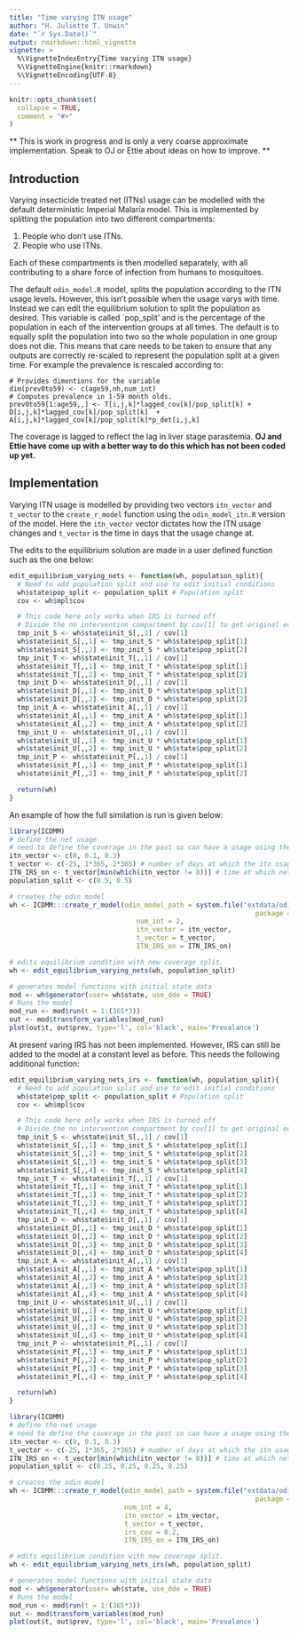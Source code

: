 ```yaml
---
title: "Time varying ITN usage"
author: "H. Juliette T. Unwin"
date: "`r Sys.Date()`"
output: rmarkdown::html_vignette
vignette: >
  %\VignetteIndexEntry{Time varying ITN usage}
  %\VignetteEngine{knitr::rmarkdown}
  %\VignetteEncoding{UTF-8}
---
```


```r
knitr::opts_chunk$set(
  collapse = TRUE,
  comment = "#>"
)
```
** This is work in progress and is only a very coarse approximate implementation.  Speak to OJ
or Ettie about ideas on how to improve. **

## Introduction
Varying insecticide treated net (ITNs) usage can be modelled with the default deterministic Imperial 
Malaria model. This is implemented by splitting the population into two different compartments:

1. People who don't use ITNs.
1. People who use ITNs.

Each of these compartments is then modelled separately, with all contributing to a share force of 
infection from humans to mosquitoes.

The default `odin_model.R` model, splits the population according to the ITN usage levels. However,
this isn't possible when the usage varys with time.  Instead we can edit the equilibrium solution 
to split the population as desired.  This variable is called `pop_split' and is the percentage of 
the population in each of the intervention groups at all times. The default is to equally split the 
population into two so the whole population in one group does not die. 
This means that care needs to be taken to ensure that any outputs are correctly re-scaled to represent
the population split at a given time.  For example the prevalence is rescaled according to:
```
# Provides dimentions for the variable
dim(prev0to59) <- c(age59,nh,num_int)
# Computes prevalence in 1-59 month olds.
prev0to59[1:age59,,] <- T[i,j,k]*lagged_cov[k]/pop_split[k] + D[i,j,k]*lagged_cov[k]/pop_split[k]  + A[i,j,k]*lagged_cov[k]/pop_split[k]*p_det[i,j,k]
```
The coverage is lagged to reflect the lag in liver stage parasitemia. **OJ and Ettie have come
up with a better way to do this which has not been coded up yet.**
    
## Implementation
Varying ITN usage is modelled by providing two vectors `itn_vector` and `t_vector` to the 
`create_r_model` function using the `odin_model_itn.R` version of the model.
Here the `itn_vector` vector dictates how the ITN usage changes and 
`t_vector` is the time in days that the usage change at.

The edits to the equilibrium solution are made in a user defined function such as the one
below:
```r
edit_equilibrium_varying_nets <- function(wh, population_split){
  # Need to add population split and use to edit initial conditions
  wh$state$pop_split <- population_split # Population split
  cov <- wh$mpl$cov

  # This code here only works when IRS is turned off
  # Divide the no intervention compartment by cov[1] to get original eqm soln
  tmp_init_S <- wh$state$init_S[,,1] / cov[1]
  wh$state$init_S[,,1] <- tmp_init_S * wh$state$pop_split[1]
  wh$state$init_S[,,2] <- tmp_init_S * wh$state$pop_split[2]
  tmp_init_T <- wh$state$init_T[,,1] / cov[1]
  wh$state$init_T[,,1] <- tmp_init_T * wh$state$pop_split[1]
  wh$state$init_T[,,2] <- tmp_init_T * wh$state$pop_split[2]
  tmp_init_D <- wh$state$init_D[,,1] / cov[1]
  wh$state$init_D[,,1] <- tmp_init_D * wh$state$pop_split[1]
  wh$state$init_D[,,2] <- tmp_init_D * wh$state$pop_split[2]
  tmp_init_A <- wh$state$init_A[,,1] / cov[1]
  wh$state$init_A[,,1] <- tmp_init_A * wh$state$pop_split[1]
  wh$state$init_A[,,2] <- tmp_init_A * wh$state$pop_split[2]
  tmp_init_U <- wh$state$init_U[,,1] / cov[1]
  wh$state$init_U[,,1] <- tmp_init_U * wh$state$pop_split[1]
  wh$state$init_U[,,2] <- tmp_init_U * wh$state$pop_split[2]
  tmp_init_P <- wh$state$init_P[,,1] / cov[1]
  wh$state$init_P[,,1] <- tmp_init_P * wh$state$pop_split[1]
  wh$state$init_P[,,2] <- tmp_init_P * wh$state$pop_split[2]

  return(wh)
}

```

An example of how the full similation is run is given below: 
```r
library(ICDMM)
# define the net usage 
# need to define the coverage in the past so can have a usage using the delay
itn_vector <- c(0, 0.1, 0.3)
t_vector <- c(-25, 1*365, 2*365) # number of days at which the itn usage changes
ITN_IRS_on <- t_vector[min(which(itn_vector != 0))] # time at which nets switch on
population_split <- c(0.5, 0.5)

# creates the odin model
wh <- ICDMM:::create_r_model(odin_model_path = system.file("extdata/odin_model_itn.R",
                                                              package = "ICDMM"),
                                num_int = 2, 
                                itn_vector = itn_vector,
                                t_vector = t_vector,
                                ITN_IRS_on = ITN_IRS_on)

# edits equilibrium condition with new coverage split.
wh <- edit_equilibrium_varying_nets(wh, population_split)

# generates model functions with initial state data
mod <- wh$generator(user= wh$state, use_dde = TRUE)
# Runs the model
mod_run <- mod$run(t = 1:(365*3))
out <- mod$transform_variables(mod_run)
plot(out$t, out$prev, type='l', col='black', main='Prevalance')
```

At present varing IRS has not been implemented. However, IRS can still be added to the model
at a constant level as before.  This needs the following additional function:
```r
edit_equilibrium_varying_nets_irs <- function(wh, population_split){
  # Need to add population split and use to edit initial conditions
  wh$state$pop_split <- population_split # Population split
  cov <- wh$mpl$cov

  # This code here only works when IRS is turned off
  # Divide the no intervention compartment by cov[1] to get original eqm soln
  tmp_init_S <- wh$state$init_S[,,1] / cov[1]
  wh$state$init_S[,,1] <- tmp_init_S * wh$state$pop_split[1]
  wh$state$init_S[,,2] <- tmp_init_S * wh$state$pop_split[2]
  wh$state$init_S[,,3] <- tmp_init_S * wh$state$pop_split[3]
  wh$state$init_S[,,4] <- tmp_init_S * wh$state$pop_split[4]
  tmp_init_T <- wh$state$init_T[,,1] / cov[1]
  wh$state$init_T[,,1] <- tmp_init_T * wh$state$pop_split[1]
  wh$state$init_T[,,2] <- tmp_init_T * wh$state$pop_split[2]
  wh$state$init_T[,,3] <- tmp_init_T * wh$state$pop_split[3]
  wh$state$init_T[,,4] <- tmp_init_T * wh$state$pop_split[4]
  tmp_init_D <- wh$state$init_D[,,1] / cov[1]
  wh$state$init_D[,,1] <- tmp_init_D * wh$state$pop_split[1]
  wh$state$init_D[,,2] <- tmp_init_D * wh$state$pop_split[2]
  wh$state$init_D[,,3] <- tmp_init_D * wh$state$pop_split[3]
  wh$state$init_D[,,4] <- tmp_init_D * wh$state$pop_split[4]
  tmp_init_A <- wh$state$init_A[,,1] / cov[1]
  wh$state$init_A[,,1] <- tmp_init_A * wh$state$pop_split[1]
  wh$state$init_A[,,2] <- tmp_init_A * wh$state$pop_split[2]
  wh$state$init_A[,,3] <- tmp_init_A * wh$state$pop_split[3]
  wh$state$init_A[,,4] <- tmp_init_A * wh$state$pop_split[4]
  tmp_init_U <- wh$state$init_U[,,1] / cov[1]
  wh$state$init_U[,,1] <- tmp_init_U * wh$state$pop_split[1]
  wh$state$init_U[,,2] <- tmp_init_U * wh$state$pop_split[2]
  wh$state$init_U[,,3] <- tmp_init_U * wh$state$pop_split[3]
  wh$state$init_U[,,4] <- tmp_init_U * wh$state$pop_split[4]
  tmp_init_P <- wh$state$init_P[,,1] / cov[1]
  wh$state$init_P[,,1] <- tmp_init_P * wh$state$pop_split[1]
  wh$state$init_P[,,2] <- tmp_init_P * wh$state$pop_split[2]
  wh$state$init_P[,,3] <- tmp_init_P * wh$state$pop_split[3]
  wh$state$init_P[,,4] <- tmp_init_P * wh$state$pop_split[4]

  return(wh)
}

```

```r
library(ICDMM)
# define the net usage 
# need to define the coverage in the past so can have a usage using the delay
itn_vector <- c(0, 0.1, 0.3)
t_vector <- c(-25, 1*365, 2*365) # number of days at which the itn usage changes
ITN_IRS_on <- t_vector[min(which(itn_vector != 0))] # time at which nets switch on
population_split <- c(0.25, 0.25, 0.25, 0.25)

# creates the odin model
wh <- ICDMM:::create_r_model(odin_model_path = system.file("extdata/odin_model_itn.R",
                                                              package = "ICDMM"),
                             num_int = 4, 
                             itn_vector = itn_vector,
                             t_vector = t_vector,
                             irs_cov = 0.2,
                             ITN_IRS_on = ITN_IRS_on)

# edits equilibrium condition with new coverage split.
wh <- edit_equilibrium_varying_nets_irs(wh, population_split)

# generates model functions with initial state data
mod <- wh$generator(user= wh$state, use_dde = TRUE)
# Runs the model
mod_run <- mod$run(t = 1:(365*3))
out <- mod$transform_variables(mod_run)
plot(out$t, out$prev, type='l', col='black', main='Prevalance')
```
